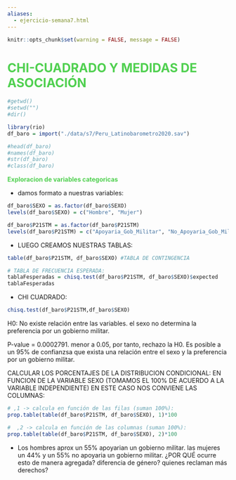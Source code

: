 ```yaml
---
aliases:
  - ejercicio-semana7.html
---
```

```r
knitr::opts_chunk$set(warning = FALSE, message = FALSE)
```

**<b style = 'color : #50D050;'>CHI-CUADRADO Y MEDIDAS DE ASOCIACIÓN</b>**
============================================================

```r
#getwd() 
#setwd("")
#dir()

library(rio)
df_baro = import("./data/s7/Peru_Latinobarometro2020.sav")

#head(df_baro)
#names(df_baro)
#str(df_baro)
#class(df_baro) 
```


**<b style = 'color : #50D050;'>Exploracion de variables categoricas</b>**

  - damos formato a nuestras variables:
```r
df_baro$SEXO = as.factor(df_baro$SEXO)
levels(df_baro$SEXO) = c("Hombre", "Mujer")
```
 
```r
df_baro$P21STM = as.factor(df_baro$P21STM)
levels(df_baro$P21STM) = c("Apoyaria_Gob_Militar", "No_Apoyaria_Gob_Militar")
```

  - LUEGO CREAMOS NUESTRAS TABLAS:
```r
table(df_baro$P21STM, df_baro$SEXO) #TABLA DE CONTINGENCIA

# TABLA DE FRECUENCIA ESPERADA:
tablaFesperadas = chisq.test(df_baro$P21STM, df_baro$SEXO)$expected 
tablaFesperadas
```

  - CHI CUADRADO:
  
```r
chisq.test(df_baro$P21STM,df_baro$SEXO)
```

H0: No existe relación entre las variables. el sexo no determina la preferencia por un gobierno militar.

P-value = 0.0002791. menor a 0.05, por tanto, rechazo la H0. Es posible a un 95% de confianzsa que exista una relación entre el sexo y la preferencia por un gobierno militar.


CALCULAR LOS PORCENTAJES DE LA DISTRIBUCION CONDICIONAL: EN FUNCION DE LA VARIABLE SEXO (TOMAMOS EL 100% DE ACUERDO A LA VARIABLE INDEPENDIENTE) EN ESTE CASO NOS CONVIENE LAS COLUMNAS:

```r
# ,1 -> calcula en función de las filas (suman 100%):
prop.table(table(df_baro$P21STM, df_baro$SEXO), 1)*100 
```

```r
#  ,2 -> calcula en función de las columnas (suman 100%):
prop.table(table(df_baro$P21STM, df_baro$SEXO), 2)*100
```

  - Los hombres aprox un 55% apoyarian un gobierno militar. las mujeres un 44% y un 55% no apoyaria un gobierno militar.
¿POR QUÉ ocurre esto de manera agregada? diferencia de género? quienes reclaman más derechos?
